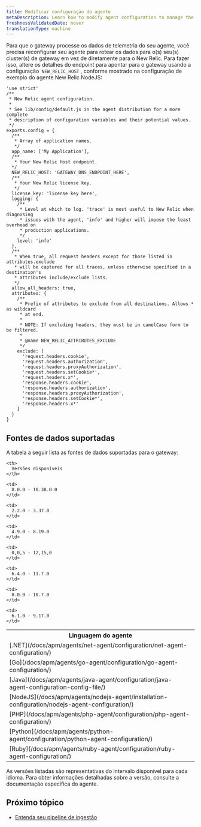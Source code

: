 ```yaml
---
title: Modificar configuração do agente
metaDescription: Learn how to modify agent configuration to manage the flow of data from your monitored entities to New Relic.
freshnessValidatedDate: never
translationType: machine
---
```


Para que o gateway processe os dados de telemetria do seu agente, você precisa reconfigurar seu agente para rotear os dados para o(s) seu(s) cluster(s) de gateway em vez de diretamente para o New Relic. Para fazer isso, altere os detalhes do endpoint para apontar para o gateway usando a configuração` NEW_RELIC_HOST` , conforme mostrado na configuração de exemplo do agente New Relic NodeJS:

```node
'use strict'
/**
 * New Relic agent configuration.
 *
 * See lib/config/default.js in the agent distribution for a more complete
 * description of configuration variables and their potential values.
 */
exports.config = {
  /**
   * Array of application names.
   */
  app_name: ['My Application'],
  /**
   * Your New Relic Host endpoint.
  */
  NEW_RELIC_HOST: 'GATEWAY_DNS_ENDPOINT_HERE',
  /**
   * Your New Relic license key.
   */
  license_key: 'license key here',
  logging: {
    /**
     * Level at which to log. 'trace' is most useful to New Relic when diagnosing
     * issues with the agent, 'info' and higher will impose the least overhead on
     * production applications.
     */
    level: 'info'
  },
  /**
   * When true, all request headers except for those listed in attributes.exclude
   * will be captured for all traces, unless otherwise specified in a destination's
   * attributes include/exclude lists.
   */
  allow_all_headers: true,
  attributes: {
    /**
     * Prefix of attributes to exclude from all destinations. Allows * as wildcard
     * at end.
     *
     * NOTE: If excluding headers, they must be in camelCase form to be filtered.
     *
     * @name NEW_RELIC_ATTRIBUTES_EXCLUDE
     */
    exclude: [
      'request.headers.cookie',
      'request.headers.authorization',
      'request.headers.proxyAuthorization',
      'request.headers.setCookie*',
      'request.headers.x*',
      'response.headers.cookie',
      'response.headers.authorization',
      'response.headers.proxyAuthorization',
      'response.headers.setCookie*',
      'response.headers.x*'
    ]
  }
}
```

## Fontes de dados suportadas

A tabela a seguir lista as fontes de dados suportadas para o gateway:

<table>
  <tr>
    <th>
      Linguagem do agente
    </th>

    <th>
      Versões disponíveis
    </th>
  </tr>

  <tr>
    <td>
      [.NET](/docs/apm/agents/net-agent/configuration/net-agent-configuration/)
    </td>

    <td>
      8.0.0 - 10.38.0.0
    </td>
  </tr>

  <tr>
    <td>
      [Go](/docs/apm/agents/go-agent/configuration/go-agent-configuration/)
    </td>

    <td>
      2.2.0 - 3.37.0
    </td>
  </tr>

  <tr>
    <td>
      [Java](/docs/apm/agents/java-agent/configuration/java-agent-configuration-config-file/)
    </td>

    <td>
      4.9.0 - 8.19.0
    </td>
  </tr>

  <tr>
    <td>
      [NodeJS](/docs/apm/agents/nodejs-agent/installation-configuration/nodejs-agent-configuration/)
    </td>

    <td>
      0,0,5 - 12,15,0
    </td>
  </tr>

  <tr>
    <td>
      [PHP](/docs/apm/agents/php-agent/configuration/php-agent-configuration/)
    </td>

    <td>
      6.4.0 - 11.7.0
    </td>
  </tr>

  <tr>
    <td>
      [Python](/docs/apm/agents/python-agent/configuration/python-agent-configuration/)
    </td>

    <td>
      0.0.0 - 10.7.0
    </td>
  </tr>

  <tr>
    <td>
      [Ruby](/docs/apm/agents/ruby-agent/configuration/ruby-agent-configuration/)
    </td>

    <td>
      6.1.0 - 9.17.0
    </td>
  </tr>
</table>

As versões listadas são representativas do intervalo disponível para cada idioma. Para obter informações detalhadas sobre a versão, consulte a documentação específica do agente.

## Próximo tópico

* [Entenda seu pipeline de ingestão](/docs/new-relic-control/pipeline-control/ingest-pipeline)